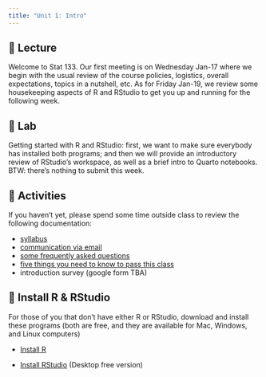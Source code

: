 ```yaml
---
title: "Unit 1: Intro"
---
```



## 📖 Lecture

Welcome to Stat 133. Our first meeting is on Wednesday Jan-17 where we begin with the usual review of the course policies, logistics, overall expectations, topics in a nutshell, etc. As for Friday Jan-19, we review some housekeeping aspects of R and RStudio to get you up and running for the following week.

 

## 🔬 Lab

Getting started with R and RStudio: first, we want to make sure everybody has installed both programs; and then we will provide an introductory review of RStudio’s workspace, as well as a brief intro to Quarto notebooks. BTW: there's nothing to submit this week.

 

## 🔔 Activities

If you haven't yet, please spend some time outside class to review the following documentation:

- [syllabus](../syllabus.html)
- [communication via email](../email.html)
- [some frequently asked questions](../faqs.html)
- [five things you need to know to pass this class](../five-things.html)
- introduction survey (google form TBA)
 

## 📢 Install R & RStudio

For those of you that don't have either R or RStudio, download and install these programs (both are free, and they are available for Mac, Windows, and Linux computers)

- <a href="https://cran.r-project.org/" target="_blank">Install R</a>

- <a href="https://www.rstudio.com/products/rstudio/download/#download" target="_blank">Install RStudio</a> (Desktop free version)

